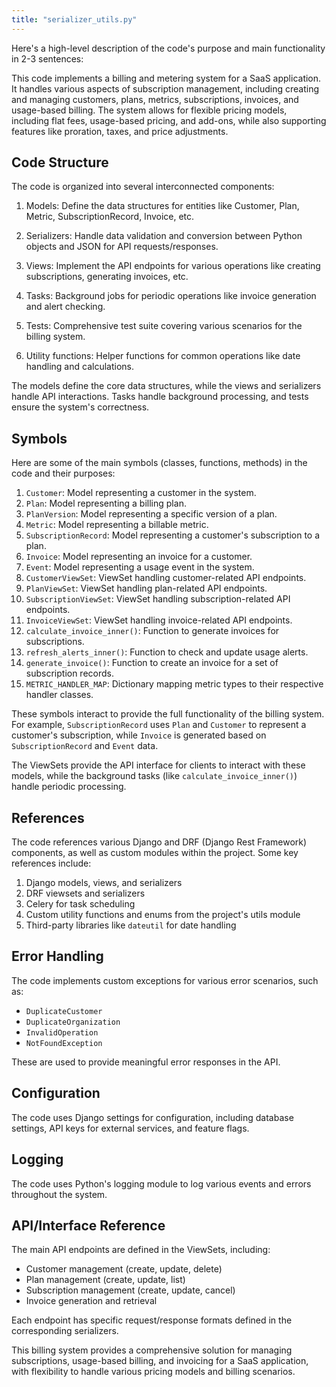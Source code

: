 ```yaml
---
title: "serializer_utils.py"
---
```


Here's a high-level description of the code's purpose and main functionality in 2-3 sentences:

This code implements a billing and metering system for a SaaS application. It handles various aspects of subscription management, including creating and managing customers, plans, metrics, subscriptions, invoices, and usage-based billing. The system allows for flexible pricing models, including flat fees, usage-based pricing, and add-ons, while also supporting features like proration, taxes, and price adjustments.

## Code Structure

The code is organized into several interconnected components:

1. Models: Define the data structures for entities like Customer, Plan, Metric, SubscriptionRecord, Invoice, etc.

2. Serializers: Handle data validation and conversion between Python objects and JSON for API requests/responses.

3. Views: Implement the API endpoints for various operations like creating subscriptions, generating invoices, etc.

4. Tasks: Background jobs for periodic operations like invoice generation and alert checking.

5. Tests: Comprehensive test suite covering various scenarios for the billing system.

6. Utility functions: Helper functions for common operations like date handling and calculations.

The models define the core data structures, while the views and serializers handle API interactions. Tasks handle background processing, and tests ensure the system's correctness.

## Symbols

Here are some of the main symbols (classes, functions, methods) in the code and their purposes:

1. `Customer`: Model representing a customer in the system.
2. `Plan`: Model representing a billing plan.
3. `PlanVersion`: Model representing a specific version of a plan.
4. `Metric`: Model representing a billable metric.
5. `SubscriptionRecord`: Model representing a customer's subscription to a plan.
6. `Invoice`: Model representing an invoice for a customer.
7. `Event`: Model representing a usage event in the system.
8. `CustomerViewSet`: ViewSet handling customer-related API endpoints.
9. `PlanViewSet`: ViewSet handling plan-related API endpoints.
10. `SubscriptionViewSet`: ViewSet handling subscription-related API endpoints.
11. `InvoiceViewSet`: ViewSet handling invoice-related API endpoints.
12. `calculate_invoice_inner()`: Function to generate invoices for subscriptions.
13. `refresh_alerts_inner()`: Function to check and update usage alerts.
14. `generate_invoice()`: Function to create an invoice for a set of subscription records.
15. `METRIC_HANDLER_MAP`: Dictionary mapping metric types to their respective handler classes.

These symbols interact to provide the full functionality of the billing system. For example, `SubscriptionRecord` uses `Plan` and `Customer` to represent a customer's subscription, while `Invoice` is generated based on `SubscriptionRecord` and `Event` data.

The ViewSets provide the API interface for clients to interact with these models, while the background tasks (like `calculate_invoice_inner()`) handle periodic processing.

## References

The code references various Django and DRF (Django Rest Framework) components, as well as custom modules within the project. Some key references include:

1. Django models, views, and serializers
2. DRF viewsets and serializers
3. Celery for task scheduling
4. Custom utility functions and enums from the project's utils module
5. Third-party libraries like `dateutil` for date handling

## Error Handling

The code implements custom exceptions for various error scenarios, such as:

- `DuplicateCustomer`
- `DuplicateOrganization`
- `InvalidOperation`
- `NotFoundException`

These are used to provide meaningful error responses in the API.

## Configuration

The code uses Django settings for configuration, including database settings, API keys for external services, and feature flags.

## Logging

The code uses Python's logging module to log various events and errors throughout the system.

## API/Interface Reference

The main API endpoints are defined in the ViewSets, including:

- Customer management (create, update, delete)
- Plan management (create, update, list)
- Subscription management (create, update, cancel)
- Invoice generation and retrieval

Each endpoint has specific request/response formats defined in the corresponding serializers.

This billing system provides a comprehensive solution for managing subscriptions, usage-based billing, and invoicing for a SaaS application, with flexibility to handle various pricing models and billing scenarios.